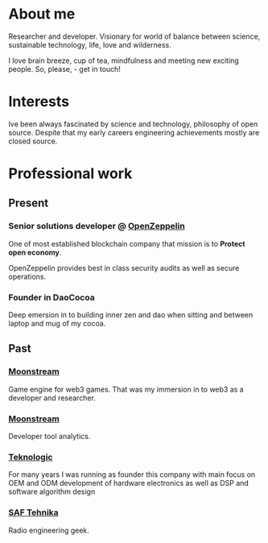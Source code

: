 # About me

Researcher and developer. Visionary for world of balance
between science, sustainable technology, life, love and
wilderness.

I love brain breeze, cup of tea, mindfulness and meeting new
exciting people. So, please, - get in touch!

# Interests

Ive been always fascinated by science and technology,
philosophy of open source. Despite that my early careers
engineering achievements mostly are closed source.

# Professional work

## Present

### Senior solutions developer @ [OpenZeppelin](https://openzeppelin.com)

One of most established blockchain company that mission is to **Protect open economy**.

OpenZeppelin provides best in class security audits as well as secure operations.

### Founder in DaoCocoa

Deep emersion in to building inner zen and dao when sitting
and between laptop and mug of my cocoa.

## Past

### [Moonstream](https://moonstream.to)

Game engine for web3 games. That was my immersion in to web3 as a developer and researcher.

### [Moonstream](https://bugout.dev)

Developer tool analytics.

### [Teknologic](https://teknologic.lv)

For many years I was running as founder this company with main focus on OEM and ODM development of hardware electronics as well as DSP and software algorithm design

### [SAF Tehnika](https://saftehnika.com)

Radio engineering geek.